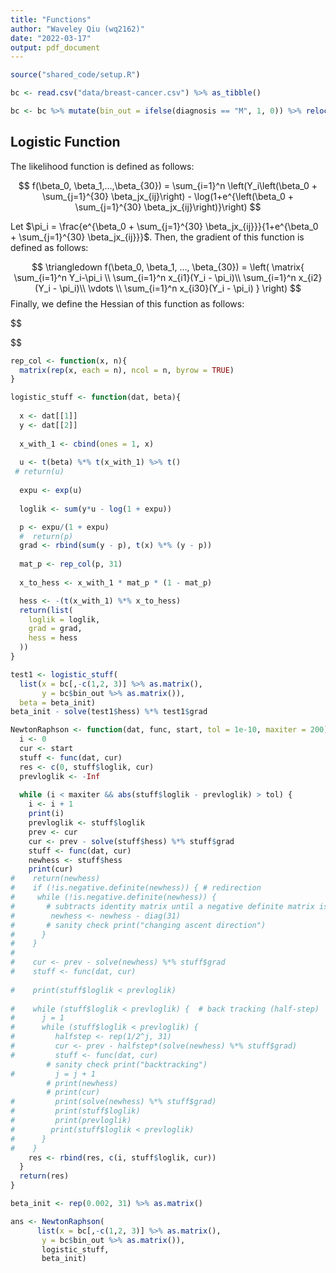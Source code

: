 ```yaml
---
title: "Functions"
author: "Waveley Qiu (wq2162)"
date: "2022-03-17"
output: pdf_document
---
```


```r
source("shared_code/setup.R")
```

```r
bc <- read.csv("data/breast-cancer.csv") %>% as_tibble()

bc <- bc %>% mutate(bin_out = ifelse(diagnosis == "M", 1, 0)) %>% relocate(bin_out)
```

## Logistic Function

The likelihood function is defined as follows:

$$
f(\beta_0, \beta_1,...,\beta_{30}) = \sum_{i=1}^n \left(Y_i\left(\beta_0 + \sum_{j=1}^{30} \beta_jx_{ij}\right) - \log(1+e^{\left(\beta_0 + \sum_{j=1}^{30} \beta_jx_{ij}\right)}\right)
$$

Let $\pi_i = \frac{e^{\beta_0 + \sum_{j=1}^{30} \beta_jx_{ij}}}{1+e^{\beta_0 + \sum_{j=1}^{30} \beta_jx_{ij}}}$. Then, the gradient of this function is defined as follows:

$$
\triangledown f(\beta_0, \beta_1, ..., \beta_{30}) = 
\left(
\matrix{
\sum_{i=1}^n Y_i-\pi_i \\ 
\sum_{i=1}^n x_{i1}(Y_i - \pi_i)\\
\sum_{i=1}^n x_{i2}(Y_i - \pi_i)\\
\vdots \\
\sum_{i=1}^n x_{i30}(Y_i - \pi_i)
}
\right)
$$
Finally, we define the Hessian of this function as follows:

$$
\begin{aligned}
\triangledown^2f(\beta_0, \beta_1, ..., \beta_{30}) &=  -\sum_{i=1}^n \left(\matrix{1 \\ x_{i1} \\ x_{i2} \\ \vdots \\ x_{i30}}\right) \left(1 \,\, x_{i1} \,\, x_{i2} \,\, \dots \,\, x_{i30}\right)\pi_i(1-\pi_i)
\\
&= -\left(\matrix{\sum_{i=1}^n \pi_i(1-\pi_i) &\quad \sum_{i=1}^n x_{i1}\pi_i(1-\pi_i) &\quad \dots &\quad \sum_{i=1}^nx_{i30}\pi_i(1-\pi_i) \\
\sum_{i=1}^n x_{i1}\pi_i(1-\pi_i) &\quad\sum_{i=1}^n x_{i1}^2\pi_i(1-\pi_i) &\quad \dots &\quad \sum_{i=1}^n x_{i30}x_{i1}\pi_i(1-\pi_i) \\
\sum_{i=1}^n x_{i2}\pi_i(1-\pi_i) &\quad\sum_{i=1}^n x_{i1}x_{i2}\pi_i(1-\pi_i) &\quad \dots &\quad \sum_{i=1}^n x_{i30}x_{i2}\pi_i(1-\pi_i) \\
\vdots &\quad \ddots &\quad \ddots &\quad \vdots \\
\sum_{i=1}^n x_{i30}\pi_i(1-\pi_i) &\quad\sum_{i=1}^n x_{i1}x_{i30}\pi_i(1-\pi_i) &\quad \dots &\quad \sum_{i=1}^n x_{i30}^2\pi_i(1-\pi_i) \\

}\right)
\end{aligned}
$$

```r
rep_col <- function(x, n){
  matrix(rep(x, each = n), ncol = n, byrow = TRUE)
}

logistic_stuff <- function(dat, beta){
  
  x <- dat[[1]]
  y <- dat[[2]]
  
  x_with_1 <- cbind(ones = 1, x)
    
  u <- t(beta) %*% t(x_with_1) %>% t()
 # return(u)
  
  expu <- exp(u)
  
  loglik <- sum(y*u - log(1 + expu))

  p <- expu/(1 + expu)
  #  return(p)
  grad <- rbind(sum(y - p), t(x) %*% (y - p))
  
  mat_p <- rep_col(p, 31)
  
  x_to_hess <- x_with_1 * mat_p * (1 - mat_p)

  hess <- -(t(x_with_1) %*% x_to_hess)
  return(list(
    loglik = loglik,
    grad = grad,
    hess = hess
  ))
}

test1 <- logistic_stuff(
  list(x = bc[,-c(1,2, 3)] %>% as.matrix(), 
       y = bc$bin_out %>% as.matrix()), 
  beta = beta_init)
beta_init - solve(test1$hess) %*% test1$grad
```

```r
NewtonRaphson <- function(dat, func, start, tol = 1e-10, maxiter = 200) {
  i <- 0
  cur <- start
  stuff <- func(dat, cur)
  res <- c(0, stuff$loglik, cur)
  prevloglik <- -Inf
  
  while (i < maxiter && abs(stuff$loglik - prevloglik) > tol) {
    i <- i + 1
    print(i)
    prevloglik <- stuff$loglik
    prev <- cur
    cur <- prev - solve(stuff$hess) %*% stuff$grad
    stuff <- func(dat, cur)
    newhess <- stuff$hess
    print(cur)
#    return(newhess)
#    if (!is.negative.definite(newhess)) { # redirection
#     while (!is.negative.definite(newhess)) {
#       # subtracts identity matrix until a negative definite matrix is achieved
#        newhess <- newhess - diag(31) 
#       # sanity check print("changing ascent direction")
#      }
#    }
#    
#    cur <- prev - solve(newhess) %*% stuff$grad
#    stuff <- func(dat, cur)
    
#    print(stuff$loglik < prevloglik)
    
#    while (stuff$loglik < prevloglik) {  # back tracking (half-step)
#      j = 1
#      while (stuff$loglik < prevloglik) {
#         halfstep <- rep(1/2^j, 31)
#         cur <- prev - halfstep*(solve(newhess) %*% stuff$grad)
#         stuff <- func(dat, cur)
        # sanity check print("backtracking")
#         j = j + 1
        # print(newhess)
        # print(cur)
#         print(solve(newhess) %*% stuff$grad)
#         print(stuff$loglik)
#         print(prevloglik)
#        print(stuff$loglik < prevloglik)
#      }
#    }
    res <- rbind(res, c(i, stuff$loglik, cur))
  }
  return(res)
}
```

```r

beta_init <- rep(0.002, 31) %>% as.matrix()

ans <- NewtonRaphson(
      list(x = bc[,-c(1,2, 3)] %>% as.matrix(), 
       y = bc$bin_out %>% as.matrix()),
       logistic_stuff, 
       beta_init)
```



